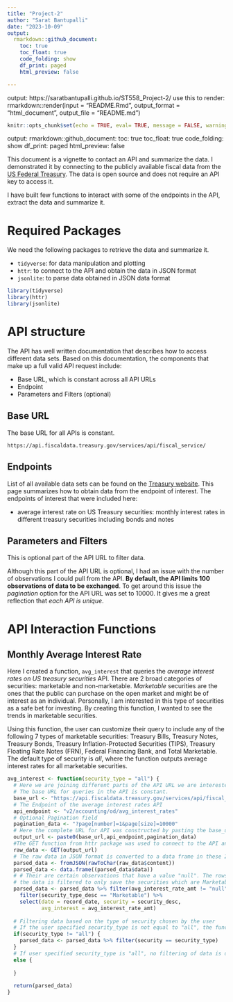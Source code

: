 ```yaml
---
title: "Project-2"
author: "Sarat Bantupalli"
date: "2023-10-09"
output:
  rmarkdown::github_document: 
    toc: true
    toc_float: true
    code_folding: show
    df_print: paged
    html_preview: false

---
```


output: https://saratbantupalli.github.io/ST558_Project-2/
use this to render: rmarkdown::render(input = "README.Rmd", output_format = "html_document", output_file = "README.md")


```r
knitr::opts_chunk$set(echo = TRUE, eval= TRUE, message = FALSE, warning = FALSE)
```
output:
  rmarkdown::github_document: 
    toc: true
    toc_float: true
    code_folding: show
    df_print: paged
    html_preview: false

This document is a vignette to contact an API and summarize the data. I demonstrated it by connecting to the publicly available fiscal data from the [US Federal Treasury](https://fiscaldata.treasury.gov/api-documentation/). The data is open source and does not require an API key to access it.  

I have built few functions to interact with some of the endpoints in the API, extract the data and summarize it. 

# Required Packages
We need the following packages to retrieve the data and summarize it.  

+ `tidyverse`: for data manipulation and plotting  
+ `httr`: to connect to the API and obtain the data in JSON format  
+ `jsonlite`: to parse data obtained in JSON data format  

```r
library(tidyverse)
library(httr)
library(jsonlite)
```

# API structure 
The API has well written documentation that describes how to access different data sets. Based on this documentation, the components that make up a full valid API request include:  

+ Base URL, which is constant across all API URLs  
+ Endpoint  
+ Parameters and Filters (optional)  

## Base URL
The base URL for all APIs is constant.

`https://api.fiscaldata.treasury.gov/services/api/fiscal_service/`

## Endpoints
List of all available data sets can be found on the [Treasury website](https://fiscaldata.treasury.gov/datasets/). This page summarizes how to obtain data from the endpoint of interest. The endpoints of interest that were included here:  

+ average interest rate on US Treasury securities: monthly interest rates in different treasury securities including bonds and notes

## Parameters and Filters
This is optional part of the API URL to filter data.  

Although this part of the API URL is optional, I had an issue with the number of observations I could pull from the API. **By default, the API limits 100 observations of data to be exchanged**. To get around this issue the *pagination* option for the API URL was set to 10000. It gives me a great reflection that *each API is unique*.

# API Interaction Functions

## Monthly Average Interest Rate 
Here I created a function, `avg_interest` that queries the *average interest rates on US treasury securities* API. There are 2 broad categories of securities: marketable and non-marketable. *Marketable* securities are the ones that the public can purchase on the open market and might be of interest as an individual. Personally, I am interested in this type of securities as a safe bet for investing. By creating this function, I wanted to see the trends in marketable securities.  

Using this function, the user can customize their query to include any of the following 7 types of marketable securities: Treasury Bills, Treasury Notes, Treasury Bonds, Treasury Inflation-Protected Securities (TIPS), Treasury Floating Rate Notes (FRN), Federal Financing Bank, and Total Marketable. The default type of security is *all*, where the function outputs average interest rates for all marketable securities. 

```r
avg_interest <- function(security_type = "all") {
  # Here we are joining different parts of the API URL we are interested in.
  # The base URL for queries in the API is constant.
  base_url <- "https://api.fiscaldata.treasury.gov/services/api/fiscal_service/"
  # The Endpoint of the average interest rates API
  api_endpoint <- "v2/accounting/od/avg_interest_rates"
  # Optional Pagination field
  pagination_data <- "?page[number]=1&page[size]=10000"
  # Here the complete URL for API was constructed by pasting the base_url and api_endpoint url
  output_url <- paste0(base_url,api_endpoint,pagination_data)
  #The GET function from httr package was used to connect to the API and get the data 
  raw_data <- GET(output_url)
  # The raw data in JSON format is converted to a data frame in these 2 steps
  parsed_data <- fromJSON(rawToChar(raw_data$content))
  parsed_data <- data.frame((parsed_data$data))
  # # Their are certain observations that have a value "null". The rows with value "null" are removed then 
  # the data is filtered to only save the securities which are Marketable
  parsed_data <- parsed_data %>% filter(avg_interest_rate_amt != "null") %>% 
    filter(security_type_desc == "Marketable") %>%
    select(date = record_date, security = security_desc, 
           avg_interest = avg_interest_rate_amt)
  
  # Filtering data based on the type of security chosen by the user
  # If the user specified security_type is not equal to "all", the function returns data with the specified security_type
  if(security_type != "all") {
    parsed_data <- parsed_data %>% filter(security == security_type)
  }
  # If user specified security_type is "all", no filtering of data is done
  else {
    
  }
  
  return(parsed_data)
}

```




